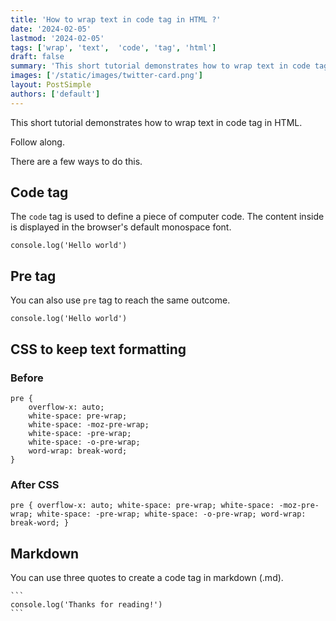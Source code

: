 ```yaml
---
title: 'How to wrap text in code tag in HTML ?'
date: '2024-02-05'
lastmod: '2024-02-05'
tags: ['wrap', 'text',  'code', 'tag', 'html']
draft: false
summary: 'This short tutorial demonstrates how to wrap text in code tag in HTML.'
images: ['/static/images/twitter-card.png']
layout: PostSimple
authors: ['default']
---
```

 

This short tutorial demonstrates how to wrap text in code tag in HTML.

Follow along.

There are a few ways to do this.


## Code tag

The `code` tag is used to define a piece of computer code. The content inside is displayed in the browser's default monospace font.

```
console.log('Hello world')
```  

## Pre tag
You can also use `pre` tag to reach the same outcome.
```
console.log('Hello world')
```

## CSS to keep text formatting

### Before
```
pre { 
	overflow-x: auto; 
	white-space: pre-wrap; 
	white-space: -moz-pre-wrap; 
	white-space: -pre-wrap; 
	white-space: -o-pre-wrap; 
	word-wrap: break-word;
} 
```

### After CSS

```
pre { overflow-x: auto; white-space: pre-wrap; white-space: -moz-pre-wrap; white-space: -pre-wrap; white-space: -o-pre-wrap; word-wrap: break-word; }
```

## Markdown

You can use three quotes to create a code tag in markdown (.md).

```` 
```
console.log('Thanks for reading!')
```
````